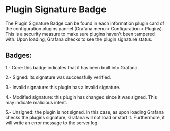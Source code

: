 
<Meta title="MDX|PluginSignatureBadge" component={PluginSignatureBadge} />

# Plugin Signature Badge

The Plugin Signature Badge can be found in each information plugin card of the configuration plugins pannel (Grafana menu > Configuration > Plugins).
This is a security measure to make sure plugins haven't been tampered with. Upon loading, Grafana checks to see the plugin signature status.

## Badges:

1.- Core: this badge indicates that it has been built into Grafana.

<Preview>
  <PluginSignatureBadge status="internal" />
</Preview>

2.- Signed: its signature was successfully verified.

<Preview>
  <PluginSignatureBadge status="signed" />
</Preview>

3.- Invalid signature: this plugin has a invalid signature.

<Preview>
  <PluginSignatureBadge status="invalid" />
</Preview>

4.- Modified signature: this plugin has changed since it was signed. This may indicate malicious intent.

<Preview>
  <PluginSignatureBadge status="modified" />
</Preview>

5.- Unsigned: the plugin is not signed. In this case, as upon loading Grafana checks the plugins signature, Grafana will not load or start it. Furthermore, it will write an error message to the server log.

<Preview>
  <PluginSignatureBadge status="unsigned" />
</Preview>

<Props of={PluginSignatureBadge} />
